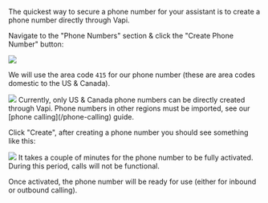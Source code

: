 The quickest way to secure a phone number for your assistant is to create a phone number directly through Vapi.

Navigate to the "Phone Numbers" section & click the "Create Phone Number" button:

<Frame caption="Make sure you are in the 'Phone Numbers' dashboard tab.">
  <img src="/static/images/quickstart/dashboard/create-vapi-phone-number.png" />
</Frame>

We will use the area code `415` for our phone number (these are area codes domestic to the US & Canada).

<Frame caption="Choose an area code for your phone number.">
  <img src="/static/images/quickstart/dashboard/buy-vapi-phone-number-modal.png" />
</Frame>

<Info>
  Currently, only US & Canada phone numbers can be directly created through Vapi. Phone numbers in
  other regions must be imported, see our [phone calling](/phone-calling) guide.
</Info>

Click "Create", after creating a phone number you should see something like this:

<Frame caption="Here we can attach an assistant to the number for inbound calls (or perform an outbound call, with a select assistant).">
  <img src="/static/images/quickstart/dashboard/vapi-phone-number-config.png" />
</Frame>

<Note>
  It takes a couple of minutes for the phone number to be fully activated. During this period, calls will not be functional.
</Note>

Once activated, the phone number will be ready for use (either for inbound or outbound calling).
